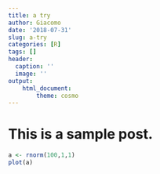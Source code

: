 ```yaml
---
title: a try
author: Giacomo
date: '2018-07-31'
slug: a-try
categories: [R]
tags: []
header:
  caption: ''
  image: ''
output:
    html_document:
        theme: cosmo
---
```


# This is a sample post.

```r
a <- rnorm(100,1,1)
plot(a)
```

